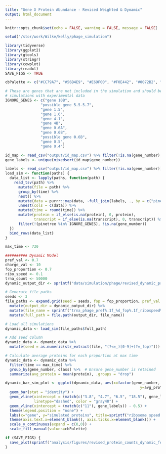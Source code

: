 ```yaml
---
title: "Gene X Protein Abundance - Revised Weighted & Dynamic"
output: html_document
---
```


```r
knitr::opts_chunk$set(echo = FALSE, warning = FALSE, message = FALSE)

setwd("/stor/work/Wilke/kelly/phage_simulation")

library(tidyverse)
library(ggplot2)
library(gtools)
library(stringr)
library(cowplot)
library(readxl)
SAVE_FIGS <- TRUE

cbPalette <- c("#CC79A7", "#56B4E9", "#E69F00", "#F0E442", "#0072B2", "#D55E00", "#009E73", "#999999")

# These are genes that are not included in the simulation and should be removed before comparing
# simulations with experimental data
IGNORE_GENES <- c("gene 10B",
                "possible gene 5.5-5.7",
                "gene 1.5",
                "gene 1.6",
                "gene 4.1",
                "gene 4B",
                "gene 0.6A",
                "gene 0.6B",
                "possible gene 0.6B",
                "gene 0.5",
                "gene 0.4")
```

```r
id_map <- read_csv("output/id_map.csv") %>% filter(!is.na(gene_number), !(pinetree %in% IGNORE_GENES))
gene_labels <- unique(mixedsort(id_map$gene_number))

labels <- read_csv("output/id_map.csv") %>% filter(!is.na(gene_number))
load_sim <- function(paths) {
  data_list <- lapply(paths, function(path) {
    read_tsv(path) %>%
      mutate(file = path) %>%
      group_by(time) %>%
      nest() %>%
      mutate(data = purrr::map(data, ~full_join(labels, ., by = c("pinetree" = "species")))) %>%
      unnest(cols = c(data)) %>%
      mutate(time = round(time)) %>%
      mutate(protein = if_else(is.na(protein), 0, protein),
             transcript = if_else(is.na(transcript), 0, transcript)) %>%
      filter(!(pinetree %in% IGNORE_GENES), !is.na(gene_number))
  })
  bind_rows(data_list)
}
```

```r
max_time <- 730

########## Dynamic Model
pref_val <- 0.7
charge_val <- 10
fop_proportion <- 0.7
ribo_speed <- 0.1
trna_count <- 50000
dynamic_output_dir <- sprintf("data/simulation/phage/revised_dynamic_pref%.1f_charge%d", pref_val, charge_val)

# Generate file paths
seeds <- 3
file_paths <- expand.grid(seed = seeds, fop = fop_proportion, pref_val = pref_val, ribo_speed = ribo_speed, trna_count = trna_count) %>%
  mutate(output_dir = dynamic_output_dir) %>%
  mutate(file_name = sprintf("trna_phage_pref%.1f_%d_fop%.1f_ribospeed%.1f_trna%d.tsv", pref_val, seed, fop, ribo_speed, trna_count)) %>%
  mutate(full_path = file.path(output_dir, file_name))

# Load all simulations
dynamic_data <- load_sim(file_paths$full_path)

# Add seed column
dynamic_data <- dynamic_data %>%
  mutate(seed = as.numeric(str_extract(file, "(?<=_)[0-9]+(?=_fop)")))

# Calculate average proteins for each proportion at max time
dynamic_data <- dynamic_data %>%
  filter(time == max_time) %>%
  group_by(gene_number, class) %>%  # Ensure gene_number is retained
  summarize(avg_protein = mean(protein), .groups = "drop")

dynamic_bar_sim_plot <- ggplot(dynamic_data, aes(x=factor(gene_number, gene_labels), 
                                                             y=avg_protein, fill=factor(class))) +
  geom_bar(stat = "identity") +
  geom_vline(xintercept = (match(c("3.8", "4.7", "6.5", "18.5"), gene_labels)) - 0.5, 
             linetype="dashed", color = "gray40") +
  geom_vline(xintercept = (match(c("11"), gene_labels)) - 0.5) +
  theme(legend.position = "none") +
  labs(x="gene", y="simulated proteins", title=sprintf("ribosome speed = %.1f and trna count = %d", ribo_speed, trna_count)) +
  theme(axis.text.x=element_blank(), axis.ticks.x=element_blank()) +
  scale_y_continuous(expand = c(0,0)) +
  scale_fill_manual(values=cbPalette)

if (SAVE_FIGS) {
  save_plot(sprintf("analysis/figures/revised_protein_counts_dynamic_fop%.1f_pref%.1f_charge%d_ribospeed%.1f_trna%d.pdf", fop_proportion, pref_val, charge_val, ribo_speed, trna_count), dynamic_bar_sim_plot, base_width = 8, base_height = 7)
}
```